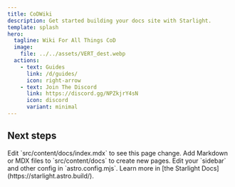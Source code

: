 ```yaml
---
title: CoDWiki
description: Get started building your docs site with Starlight.
template: splash
hero:
  tagline: Wiki For All Things CoD
  image:
    file: ../../assets/VERT_dest.webp
  actions:
    - text: Guides
      link: /d/guides/
      icon: right-arrow
    - text: Join The Discord
      link: https://discord.gg/NPZkjrY4sN
      icon: discord
      variant: minimal
---
```



## Next steps

<CardGrid stagger>
	<Card title="Update content" icon="pencil">
		Edit `src/content/docs/index.mdx` to see this page change.
	</Card>
	<Card title="Add new content" icon="add-document">
		Add Markdown or MDX files to `src/content/docs` to create new pages.
	</Card>
	<Card title="Configure your site" icon="setting">
		Edit your `sidebar` and other config in `astro.config.mjs`.
	</Card>
	<Card title="Read the docs" icon="open-book">
		Learn more in [the Starlight Docs](https://starlight.astro.build/).
	</Card>
</CardGrid>
